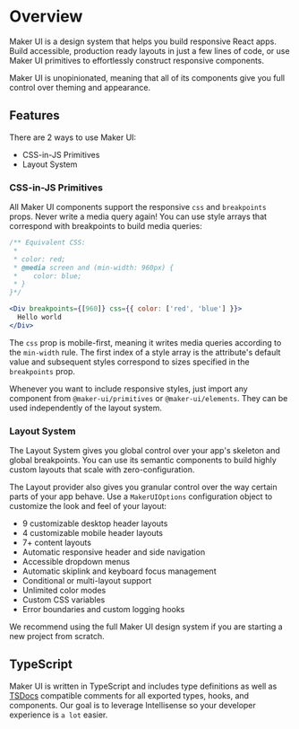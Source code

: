 # Overview

Maker UI is a design system that helps you build responsive React apps. Build accessible, production ready layouts in just a few lines of code, or use Maker UI primitives to effortlessly construct responsive components.

Maker UI is unopinionated, meaning that all of its components give you full control over theming and appearance.

## Features

There are 2 ways to use Maker UI:

- CSS-in-JS Primitives
- Layout System

### CSS-in-JS Primitives

All Maker UI components support the responsive `css` and `breakpoints` props. Never write a media query again! You can use style arrays that correspond with breakpoints to build media queries:

```jsx
/** Equivalent CSS:
 * 
 * color: red;
 * @media screen and (min-width: 960px) {
 *    color: blue;
 * }
}*/

<Div breakpoints={[960]} css={{ color: ['red', 'blue'] }}>
  Hello world
</Div>
```

The `css` prop is mobile-first, meaning it writes media queries according to the `min-width` rule. The first index of a style array is the attribute's default value and subsequent styles correspond to sizes specified in the `breakpoints` prop.

Whenever you want to include responsive styles, just import any component from `@maker-ui/primitives` or `@maker-ui/elements`. They can be used independently of the layout system.

### Layout System

The Layout System gives you global control over your app's skeleton and global breakpoints. You can use its semantic components to build highly custom layouts that scale with zero-configuration.

The Layout provider also gives you granular control over the way certain parts of your app behave. Use a `MakerUIOptions` configuration object to customize the look and feel of your layout:

- 9 customizable desktop header layouts
- 4 customizable mobile header layouts
- 7+ content layouts
- Automatic responsive header and side navigation
- Accessible dropdown menus
- Automatic skiplink and keyboard focus management
- Conditional or multi-layout support
- Unlimited color modes
- Custom CSS variables
- Error boundaries and custom logging hooks

<Callout>
  We recommend using the full Maker UI design system if you are starting a new
  project from scratch.
</Callout>

## TypeScript

Maker UI is written in TypeScript and includes type definitions as well as [TSDocs](https://tsdoc.org/) compatible comments for all exported types, hooks, and components. Our goal is to leverage Intellisense so your developer experience is `a lot` easier.
